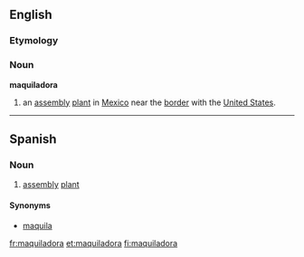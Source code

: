 ==English==

===Etymology===
{{etyl|es}}

===Noun===
{{wikipedia}}
'''maquiladora'''

# an [[assembly]] [[plant]] in [[Mexico]] near the [[border]] with the [[United States]].

----

==Spanish==

===Noun===
{{es-noun|f}}

# [[assembly]] [[plant]]

====Synonyms====
* [[maquila]]

[[fr:maquiladora]]
[[et:maquiladora]]
[[fi:maquiladora]]
